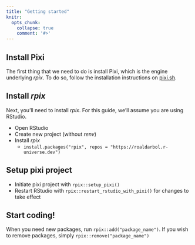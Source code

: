 ```yaml
---
title: "Getting started"
knitr:
  opts_chunk:
    collapse: true
    comment: '#>'
---
```


## Install Pixi
The first thing that we need to do is install Pixi, which is the engine underlying *rpix*. To do so, follow the installation instructions on [pixi.sh](https://pixi.sh/latest/installation/).

## Install *rpix*
Next, you'll need to install *rpix*. For this guide, we'll assume you are using RStudio. 

- Open RStudio
- Create new project (without *renv*)
- Install *rpix*
    - `install.packages("rpix", repos = "https://roaldarbol.r-universe.dev")`

## Setup pixi project
- Initiate pixi project with `rpix::setup_pixi()`
- Restart RStudio with `rpix::restart_rstudio_with_pixi()` for changes to take effect

## Start coding!
When you need new packages, run `rpix::add("package_name")`. If you wish to remove packages, simply `rpix::remove("package_name")`